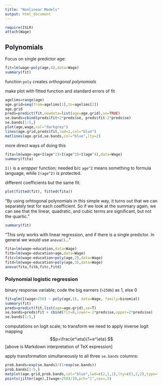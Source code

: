 ```yaml
---
title: "Nonlinear Models"
output: html_document
---
```


```r
require(ISLR)
attach(Wage)
```

Polynomials
---

Focus on single predictor age:

```r
fit=lm(wage~poly(age,4),data=Wage)
summary(fit)
```

function `poly` creates *orthogonal polynomials*

make plot with fitted function and standard errors of fit

```r
agelims=range(age)
age.grid=seq(from=agelims[1],to=agelims[2])
age.grid
preds=predict(fit,newdata=list(age=age.grid),se=TRUE)
se.bands=cbind(preds$fit+2*preds$se, preds$fit-2*preds$se)
se.bands[1:5,]
plot(age,wage,col="darkgrey")
lines(age.grid,preds$fit,lwd=2,col="blue")
matlines(age.grid,se.bands,col="blue",lty=2)
```

more direct ways of doing this

```r
fita=lm(wage~age+I(age^2)+I(age^3)+I(age^4),data=Wage)
summary(fita)
```

`I()` is a *wrapper* function; needed b/c `age^2` means something to formula language, while `I(age^2)` is protected.

different coefficients but the same fit:

```r
plot(fitted(fit), fitted(fita))
```

"By using orhtogonal polynomials in this simple way, it turns out that we can separately test for each coefficient. So if we look at the summary again, we can see that the linear, quadratic, and cubic terms are significant, but not the quartic."

```r
summary(fit)
```

"This only works with linear regression, and if there is a single predictor. In general we would use `anova()`..."

```r
fita=lm(wage~education,data=Wage)
fitb=lm(wage~education+age,data=Wage)
fitc=lm(wage~education+poly(age,2),data=Wage)
fitd=lm(wage~education+poly(age,3),data=Wage)
anova(fita,fitb,fitc,fitd)
```

### Polynomial logistic regression

binary response variable; code the big earners (`>250k`) as 1, else 0

```r
fit=glm(I(wage>250) ~ poly(age,3), data=Wage, family=binomial)
summary(fit)
preds=predict(fit,list(age=age.grid),se=T)
se.bands=preds$fit + cbind(fit=0,lower=-2*preds$se,upper=2*preds$se)
se.bands[1:5,]
```

computations on logit scale; to transform we need to apply inverse logit mapping
$$p=\frac{e^\eta}{1+e^\eta}.$$
[above is Markdown interpretation of TeX expression]

apply transformation simultaneously to all three `se.bands` columns:

```r
prob.bands=exp(se.bands)/(1+exp(se.bands))
prob.bands[1:5,]
matplot(age.grid,prob.bands,col="blue",lwd=c(2,1,1),lty=c(1,2,2),type="l",ylim=c(0,.1))
points(jitter(age),I(wage>250)/10,pch="|",cex=.5)
```